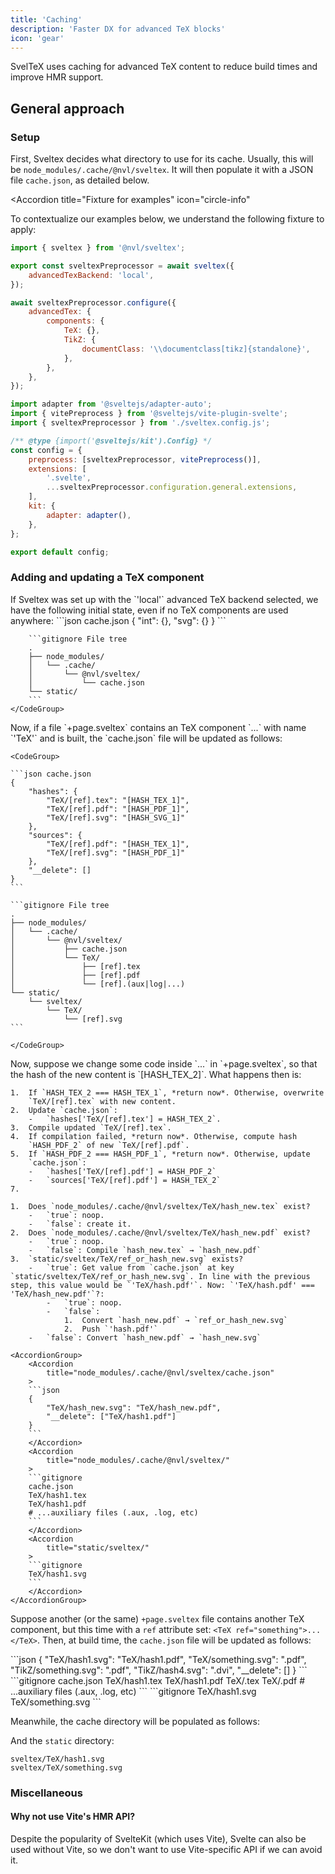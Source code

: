 ```yaml
---
title: 'Caching'
description: 'Faster DX for advanced TeX blocks'
icon: 'gear'
---
```


SvelTeX uses caching for advanced TeX content to reduce build times and improve
HMR support.

## General approach

### Setup

First, Sveltex decides what directory to use for its cache. Usually, this will
be `node_modules/.cache/@nvl/sveltex`. It will then populate it with a
JSON file `cache.json`, as detailed below.

<Accordion
    title="Fixture for examples"
    icon="circle-info"
>
To contextualize our examples below, we understand the following fixture to
apply:
<CodeGroup>

```js sveltex.config.js
import { sveltex } from '@nvl/sveltex';

export const sveltexPreprocessor = await sveltex({
    advancedTexBackend: 'local',
});

await sveltexPreprocessor.configure({
    advancedTex: {
        components: {
            TeX: {},
            TikZ: {
                documentClass: '\\documentclass[tikz]{standalone}',
            },
        },
    },
});
```

```js svelte.config.js
import adapter from '@sveltejs/adapter-auto';
import { vitePreprocess } from '@sveltejs/vite-plugin-svelte';
import { sveltexPreprocessor } from './sveltex.config.js';

/** @type {import('@sveltejs/kit').Config} */
const config = {
    preprocess: [sveltexPreprocessor, vitePreprocess()],
    extensions: [
        '.svelte',
        ...sveltexPreprocessor.configuration.general.extensions,
    ],
    kit: {
        adapter: adapter(),
    },
};

export default config;
```

</CodeGroup>
</Accordion>

### Adding and updating a TeX component

<Steps>
<Step title="Initial state">
    If Sveltex was set up with the `'local'` advanced TeX backend selected, we have
    the following initial state, even if no TeX components are used anywhere:
    <CodeGroup>
        ```json cache.json
        {
            "int": {},
            "svg": {}
        }
        ```

        ```gitignore File tree
        .
        ├── node_modules/
        │   └── .cache/
        │       └── @nvl/sveltex/
        │           └── cache.json
        └── static/
        ```
    </CodeGroup>

</Step>
<Step title="Add TeX component">
    Now, if a file `+page.sveltex` contains an TeX component `<TeX>...</TeX>` with name
    `'TeX'` and is built, the `cache.json` file will be updated as follows:

    <CodeGroup>

    ```json cache.json
    {
        "hashes": {
            "TeX/[ref].tex": "[HASH_TEX_1]",
            "TeX/[ref].pdf": "[HASH_PDF_1]",
            "TeX/[ref].svg": "[HASH_SVG_1]"
        },
        "sources": {
            "TeX/[ref].pdf": "[HASH_TEX_1]",
            "TeX/[ref].svg": "[HASH_PDF_1]"
        },
        "__delete": []
    }
    ```

    ```gitignore File tree
    .
    ├── node_modules/
    │   └── .cache/
    │       └── @nvl/sveltex/
    │           ├── cache.json
    │           └── TeX/
    │               ├── [ref].tex
    │               ├── [ref].pdf
    │               └── [ref].(aux|log|...)
    └── static/
        └── sveltex/
            └── TeX/
                └── [ref].svg
    ```

    </CodeGroup>

</Step>
<Step title="Update TeX component content">
    Now, suppose we change some code inside `<TeX>...</TeX>` in `+page.sveltex`,
    so that the hash of the new content is `[HASH_TEX_2]`. What happens then is:

    1.  If `HASH_TEX_2 === HASH_TEX_1`, *return now*. Otherwise, overwrite
        `TeX/[ref].tex` with new content.
    2.  Update `cache.json`:
        -   `hashes['TeX/[ref].tex'] = HASH_TEX_2`.
    3.  Compile updated `TeX/[ref].tex`.
    4.  If compilation failed, *return now*. Otherwise, compute hash
        `HASH_PDF_2` of new `TeX/[ref].pdf`.
    5.  If `HASH_PDF_2 === HASH_PDF_1`, *return now*. Otherwise, update
        `cache.json`:
        -   `hashes['TeX/[ref].pdf'] = HASH_PDF_2`
        -   `sources['TeX/[ref].pdf'] = HASH_TEX_2`
    7.

    1.  Does `node_modules/.cache/@nvl/sveltex/TeX/hash_new.tex` exist?
        -   `true`: noop.
        -   `false`: create it.
    2.  Does `node_modules/.cache/@nvl/sveltex/TeX/hash_new.pdf` exist?
        -   `true`: noop.
        -   `false`: Compile `hash_new.tex` → `hash_new.pdf`
    3.  `static/sveltex/TeX/ref_or_hash_new.svg` exists?
        -   `true`: Get value from `cache.json` at key `static/sveltex/TeX/ref_or_hash_new.svg`. In line with the previous step, this value would be `'TeX/hash.pdf'`. Now: `'TeX/hash.pdf' === 'TeX/hash_new.pdf'`?:
            -   `true`: noop.
            -   `false`:
                1.  Convert `hash_new.pdf` → `ref_or_hash_new.svg`
                2.  Push `'hash.pdf'`
        -   `false`: Convert `hash_new.pdf` → `hash_new.svg`

    <AccordionGroup>
        <Accordion
            title="node_modules/.cache/@nvl/sveltex/cache.json"
        >
        ```json
        {
            "TeX/hash_new.svg": "TeX/hash_new.pdf",
            "__delete": ["TeX/hash1.pdf"]
        }
        ```
        </Accordion>
        <Accordion
            title="node_modules/.cache/@nvl/sveltex/"
        >
        ```gitignore
        cache.json
        TeX/hash1.tex
        TeX/hash1.pdf
        # ...auxiliary files (.aux, .log, etc)
        ```
        </Accordion>
        <Accordion
            title="static/sveltex/"
        >
        ```gitignore
        TeX/hash1.svg
        ```
        </Accordion>
    </AccordionGroup>

</Step>
</Steps>

Suppose another (or the same) `+page.sveltex` file contains another TeX
component, but this time with a `ref` attribute set:
`<TeX ref="something">...</TeX>`. Then, at build time, the `cache.json` file
will be updated as follows:

<AccordionGroup>
<Accordion
    title="node_modules/.cache/@nvl/sveltex/cache.json"
>
```json
{
    "TeX/hash1.svg": "TeX/hash1.pdf",
    "TeX/something.svg": "<hash2>.pdf",
    "TikZ/something.svg": "<hash3>.pdf",
    "TikZ/hash4.svg": "<hash4>.dvi",
    "__delete": []
}
```
</Accordion>
<Accordion
    title="node_modules/.cache/@nvl/sveltex/"
>
```gitignore
cache.json
TeX/hash1.tex
TeX/hash1.pdf
TeX/<hash2>.tex
TeX/<hash2>.pdf
# ...auxiliary files (.aux, .log, etc)
```
</Accordion>
<Accordion
    title="static/sveltex/"
>
```gitignore
TeX/hash1.svg
TeX/something.svg
```
</Accordion>
</AccordionGroup>

Meanwhile, the cache directory will be populated as follows:

And the `static` directory:

```gitignore
sveltex/TeX/hash1.svg
sveltex/TeX/something.svg
```

### Miscellaneous

#### Why not use Vite's HMR API?

Despite the popularity of SvelteKit (which uses Vite), Svelte can also be used
without Vite, so we don't want to use Vite-specific API if we can avoid it.
